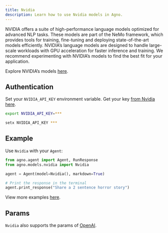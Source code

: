 ```yaml
---
title: Nvidia
description: Learn how to use Nvidia models in Agno.
---
```


NVIDIA offers a suite of high-performance language models optimized for advanced NLP tasks.
These models are part of the NeMo framework, which provides tools for training, fine-tuning
and deploying state-of-the-art models efficiently. NVIDIA’s language models are designed to
handle large-scale workloads with GPU acceleration for faster inference and training.
We recommend experimenting with NVIDIA’s models to find the best fit for your application.

Explore NVIDIA’s models [here](https://build.nvidia.com/models).

## Authentication

Set your `NVIDIA_API_KEY` environment variable. Get your key [from Nvidia here](https://build.nvidia.com/explore/discover).

<CodeGroup>

```bash Mac
export NVIDIA_API_KEY=***
```

```bash Windows
setx NVIDIA_API_KEY ***
```

</CodeGroup>

## Example

Use `Nvidia` with your `Agent`:

<CodeGroup>

```python agent.py
from agno.agent import Agent, RunResponse
from agno.models.nvidia import Nvidia

agent = Agent(model=Nvidia(), markdown=True)

# Print the response in the terminal
agent.print_response("Share a 2 sentence horror story")

```

</CodeGroup>

<Note> View more examples [here](../examples/models/nvidia). </Note>

## Params

<Snippet file="model-nvidia-params.mdx" />

`Nvidia` also supports the params of [OpenAI](/reference/models/openai).
